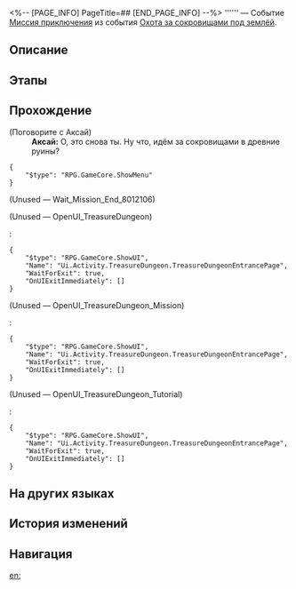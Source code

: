 <%-- [PAGE_INFO]
PageTitle=##
[END_PAGE_INFO] --%>
{{Дополнить|Диалоги.}}
{{Миссия Инфобокс
|id              = 8012106
|Название        = 
|Изображение     = Миссия .png
|Тип             = Миссия приключения
|Событие         = Охота за сокровищами под землёй
|Глава           = 
|Условия         = 
* Завершена [[Миссия Освоения]] «[[Тишина галактики]]»
* Достигните [[Уровень Освоения|Уровня Освоения]] 21
|Персонажи       = Аксай; Первопроходец
|СтартЛокация    = [[Ярило-VI]] — [[Большая шахта]]
|Мир             = Ярило-VI
|Предыдущая      = 
|Следующая       = 
|Награды         = 
}}
'''''' — Событие [[Миссия приключения]] из события [[Охота за сокровищами под землёй]].

==Описание==
{{Описание|<!--официальное описание из Перекрёстка судеб-->}}

==Этапы==


==Прохождение==
{{Дополнить}}


;(Поговорите с Аксай)
:'''Аксай:''' О, это снова ты. Ну что, идём за сокровищами в древние руины?
<pre>{
	"$type": "RPG.GameCore.ShowMenu"
}</pre>
;(Unused &mdash; Wait_Mission_End_8012106)


;(Unused &mdash; OpenUI_TreasureDungeon)
:<!--0.6-second delay-->
:<pre>{
	"$type": "RPG.GameCore.ShowUI",
	"Name": "Ui.Activity.TreasureDungeon.TreasureDungeonEntrancePage",
	"WaitForExit": true,
	"OnUIExitImmediately": []
}</pre>

;(Unused &mdash; OpenUI_TreasureDungeon_Mission)
:<!--0.2-second delay-->
:<pre>{
	"$type": "RPG.GameCore.ShowUI",
	"Name": "Ui.Activity.TreasureDungeon.TreasureDungeonEntrancePage",
	"WaitForExit": true,
	"OnUIExitImmediately": []
}</pre>

;(Unused &mdash; OpenUI_TreasureDungeon_Tutorial)
:<!--0.5-second delay-->
:<pre>{
	"$type": "RPG.GameCore.ShowUI",
	"Name": "Ui.Activity.TreasureDungeon.TreasureDungeonEntrancePage",
	"WaitForExit": true,
	"OnUIExitImmediately": []
}</pre>
{{Диалог Конец}}

==На других языках==
{{На других языках
|en   = 
|zhs  = 
|zht  = 
|ja   = 
|ko   = 
|es   = 
|fr   = 
|ru   = 
|th   = 
|vi   = 
|de   = 
|id   = 
|pt   = 
}}

==История изменений==
{{История изменений|3.5}}

==Навигация==
{{Миссия приключения Навбокс|Глава }}

[[en:]]

